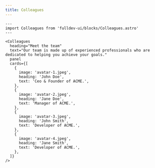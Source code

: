 ```yaml
---
title: Colleagues
---
```


```astro live
---
import Colleagues from 'fulldev-ui/blocks/Colleagues.astro'
---

<Colleagues
  heading="Meet the team"
  text="Our team is made up of experienced professionals who are dedicated to helping you achieve your goals."
  panel
  cards={[
    {
      image: 'avatar-1.jpeg',
      heading: 'John Doe',
      text: 'Ceo & Founder of ACME.',
    },
    {
      image: 'avatar-2.jpeg',
      heading: 'Jane Doe',
      text: 'Manager of ACME.',
    },
    {
      image: 'avatar-3.jpeg',
      heading: 'John Smith',
      text: 'Developer of ACME.',
    },
    {
      image: 'avatar-4.jpeg',
      heading: 'Jane Smith',
      text: 'Developer of ACME.',
    },
  ]}
/>
```
